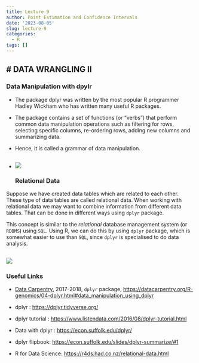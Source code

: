 ```yaml
---
title: Lecture 9
author: Point Estimation and Confidence Intervals
date: '2023-08-05'
slug: lecture-9
categories:
  - R
tags: []
---
```


# DATA WRANGLING II
------------------------------------------------------------------------
### Data Manipulation with dpylr

-   The package dplyr was written by the most popular R programmer Hadley Wickham who has written many useful R packages.

-   The package contains a set of functions (or "verbs") that perform common data manipulation operations such as filtering for rows, selecting specific columns, re-ordering rows, adding new columns and summarizing data.

-   Hence, it is called a grammar of data manipulation.

-   ![](images/26.JPG)
------------------------------------------------------------------------
### Relational Data

Suppose we have created data tables which are related to each other. These type of data tables are called relational data. When working with relational data we may want to combine information from different data tables. That can be done in different ways using `dplyr` package.

This concept is similar to the *relational* database management system (or `RDBMS`) using `SQL`. Using R, we can do this by using `dplyr` package, which is somewhat easier to use than `SQL`, since `dplyr` is specialised to do data analysis.

![](images/27.JPG)
------------------------------------------------------------------------
### Useful Links

-   [Data Carpentry](http://datacarpentry.org/), 2017-2018, `dplyr` package, <https://datacarpentry.org/R-genomics/04-dplyr.html#data_manipulation_using_dplyr>

-   dplyr : <https://dplyr.tidyverse.org/>

-   dplyr tutorial : <https://www.listendata.com/2016/08/dplyr-tutorial.html>

-   Data with dplyr : <https://econ.suffolk.edu/dplyr/>

-   dplyr flipbook: <https://econ.suffolk.edu/slides/dplyr-summarize/#1>

-   R for Data Science: <https://r4ds.had.co.nz/relational-data.html>
